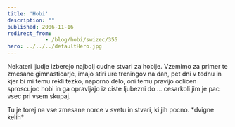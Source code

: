 ```yaml
---
title: 'Hobi'
description: ""
published: 2006-11-16
redirect_from: 
            - /blog/hobi/swizec/355
hero: ../../../defaultHero.jpg
---
```

Nekateri ljudje izberejo najbolj cudne stvari za hobije. Vzemimo za primer te zmesane gimnasticarje, imajo stiri ure treningov na dan, pet dni v tednu in kjer bi mi temu rekli tezko, naporno delo, oni temu pravijo odlicen sproscujoc hobi in ga opravljajo iz ciste ljubezni do ... cesarkoli jim je pac vsec pri vsem skupaj.

Tu je torej na vse zmesane norce v svetu in stvari, ki jih pocno. \*dvigne kelih\*